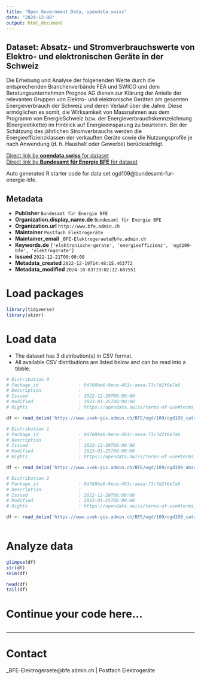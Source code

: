 ```yaml
---
title: "Open Government Data, opendata.swiss"
date: "2024-12-08"
output: html_document
---
```


## Dataset: Absatz- und Stromverbrauchswerte von Elektro- und elektronischen Geräte in der Schweiz

Die Erhebung und Analyse der folgenenden Werte durch die entsprechenden Branchenverbände FEA und SWICO und dem Beratungsunternehmen Prognos AG dienen zur Klärung der Anteile der relevanten Gruppen von Elektro- und elektronische Geräten am gesamten Energieverbrauch der Schweiz und deren Verlauf über die Jahre. Diese ermöglichen es somit, die Wirksamkeit von Massnahmen aus dem Programm von EnergieSchweiz bzw. der Energieverbrauchskennzeichnung (Energieetikette) im Hinblick auf Energieeinsparung zu beurteilen. Bei der Schätzung des jährlichen Stromverbrauchs werden die Energieeffizienzklassen der verkauften Geräte sowie die Nutzungsprofile je nach Anwendung (d. h. Haushalt oder Gewerbe) berücksichtigt.

[Direct link by **opendata.swiss** for dataset](https://opendata.swiss/de/dataset/absatz-und-stromverbrauchswerte-von-elektro-und-elektronischen-gerate-in-der-schweiz)<br>
[Direct link by **Bundesamt für Energie BFE** for dataset](https://www.bfe.admin.ch/bfe/fr/home/actualites-et-medias/publications.html)

Auto generated R starter code for data set ogd109@bundesamt-fur-energie-bfe.

## Metadata

- **Publisher** `Bundesamt für Energie BFE`
- **Organization.display_name.de** `Bundesamt für Energie BFE`
- **Organization.url** `http://www.bfe.admin.ch`
- **Maintainer** `Postfach Elektrogeräte`
- **Maintainer_email** `_BFE-Elektrogeraete@bfe.admin.ch`
- **Keywords.de** `['elektronische-gerate', 'energieeffizienz', 'ogd109-bfe', 'elektrogerate']`
- **Issued** `2022-12-21T00:00:00`
- **Metadata_created** `2022-12-19T14:48:15.463772`
- **Metadata_modified** `2024-10-03T19:02:12.687551`


# Load packages

```r

library(tidyverse)
library(skimr)

```

# Load data

-   The dataset has 3 distribution(s) in CSV format.
-   All available CSV distributions are listed below and can be read into a tibble.

```r

# Distribution 0
# Package_id               : 0d768be6-9ece-481c-aeea-71c7d2f6e7a6
# Description              : 
# Issued                   : 2022-12-20T00:00:00
# Modified                 : 2023-01-25T00:00:00
# Rights                   : https://opendata.swiss/terms-of-use#terms_by

df <- read_delim('https://www.uvek-gis.admin.ch/BFE/ogd/109/ogd109_catalog_geraetekategorien.csv')

# Distribution 1
# Package_id               : 0d768be6-9ece-481c-aeea-71c7d2f6e7a6
# Description              : 
# Issued                   : 2022-12-20T00:00:00
# Modified                 : 2023-01-25T00:00:00
# Rights                   : https://opendata.swiss/terms-of-use#terms_by

df <- read_delim('https://www.uvek-gis.admin.ch/BFE/ogd/109/ogd109_absatz_verbrauch_elektrogeraete.csv')

# Distribution 2
# Package_id               : 0d768be6-9ece-481c-aeea-71c7d2f6e7a6
# Description              : 
# Issued                   : 2022-12-20T00:00:00
# Modified                 : 2023-01-25T00:00:00
# Rights                   : https://opendata.swiss/terms-of-use#terms_by

df <- read_delim('https://www.uvek-gis.admin.ch/BFE/ogd/109/ogd109_catalog_quellen.csv')



```

# Analyze data

```r

glimpse(df)
str(df)
skim(df)

head(df)
tail(df)

```

# Continue your code here...

```r

```

------------------------------------------------------------------------

# Contact

_BFE-Elektrogeraete@bfe.admin.ch | Postfach Elektrogeräte
